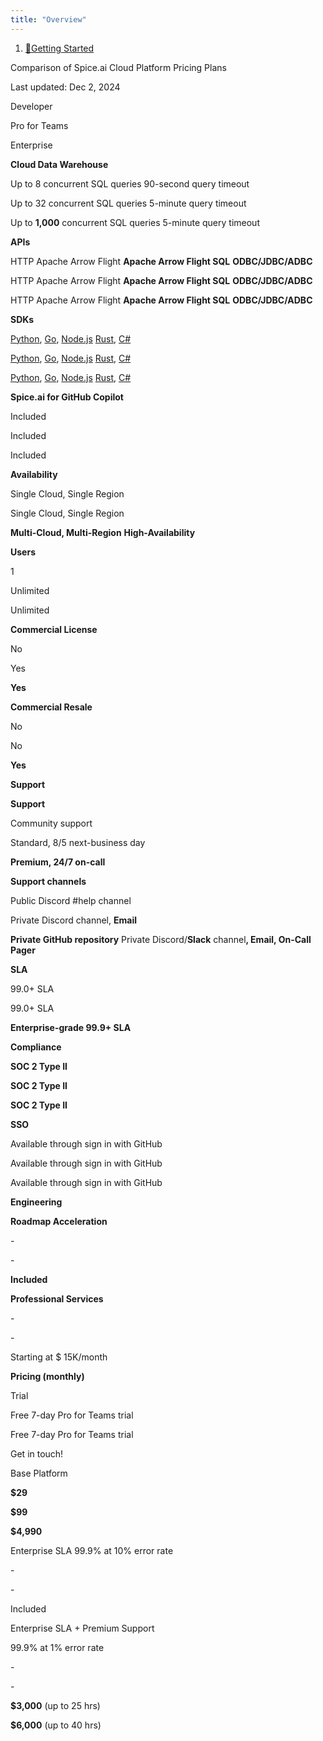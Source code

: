 ```yaml
---
title: "Overview"
---
```


1. [🌟Getting Started](/getting-started)

Comparison of Spice.ai Cloud Platform Pricing Plans

Last updated: Dec 2, 2024

Developer

Pro for Teams

Enterprise

**Cloud Data Warehouse**

Up to 8 concurrent SQL queries 90-second query timeout

Up to 32 concurrent SQL queries 5-minute query timeout

Up to **1,000** concurrent SQL queries 5-minute query timeout

**APIs**

HTTP Apache Arrow Flight **Apache Arrow Flight SQL** **ODBC/JDBC/ADBC**

HTTP Apache Arrow Flight **Apache Arrow Flight SQL** **ODBC/JDBC/ADBC**

HTTP Apache Arrow Flight **Apache Arrow Flight SQL** **ODBC/JDBC/ADBC**

**SDKs**

[Python](/sdks/python-sdk), [Go](/sdks/go), [Node.js](/sdks/node.js-sdk) [Rust](/sdks/rust-sdk), [C#](/sdks/dotnet-sdk)

[Python](/sdks/python-sdk), [Go](/sdks/go), [Node.js](/sdks/node.js-sdk) [Rust](/sdks/rust-sdk), [C#](/sdks/dotnet-sdk)

[Python](/sdks/python-sdk), [Go](/sdks/go), [Node.js](/sdks/node.js-sdk) [Rust](/sdks/rust-sdk), [C#](/sdks/dotnet-sdk)

**Spice.ai for GitHub Copilot**

Included

Included

Included

**Availability**

Single Cloud, Single Region

Single Cloud, Single Region

**Multi-Cloud, Multi-Region** **High-Availability**

**Users**

1

Unlimited

Unlimited

**Commercial License**

No

Yes

**Yes**

**Commercial Resale**

No

No

**Yes**

**Support**

**Support**

Community support

Standard, 8/5 next-business day

**Premium, 24/7 on-call**

**Support channels**

Public Discord #help channel

Private Discord channel, **Email**

**Private GitHub repository** Private Discord/**Slack** channe&#x6C;**, Email, On-Call Pager**

**SLA**

99.0+ SLA

99.0+ SLA

**Enterprise-grade 99.9+ SLA**

**Compliance**

**SOC 2 Type II**

**SOC 2 Type II**

**SOC 2 Type II**

**SSO**

Available through sign in with GitHub

Available through sign in with GitHub

Available through sign in with GitHub

**Engineering**

**Roadmap Acceleration**

\-

\-

**Included**

**Professional Services**

\-

\-

Starting at $ 15K/month

**Pricing (monthly)**

Trial

Free 7-day Pro for Teams trial

Free 7-day Pro for Teams trial

Get in touch!

Base Platform

**$29**

**$99**

**$4,990**

Enterprise SLA 99.9% at 10% error rate

\-

\-

Included

Enterprise SLA + Premium Support

99.9% at 1% error rate

\-

\-

**$3,000** (up to 25 hrs)

**$6,000** (up to 40 hrs)
